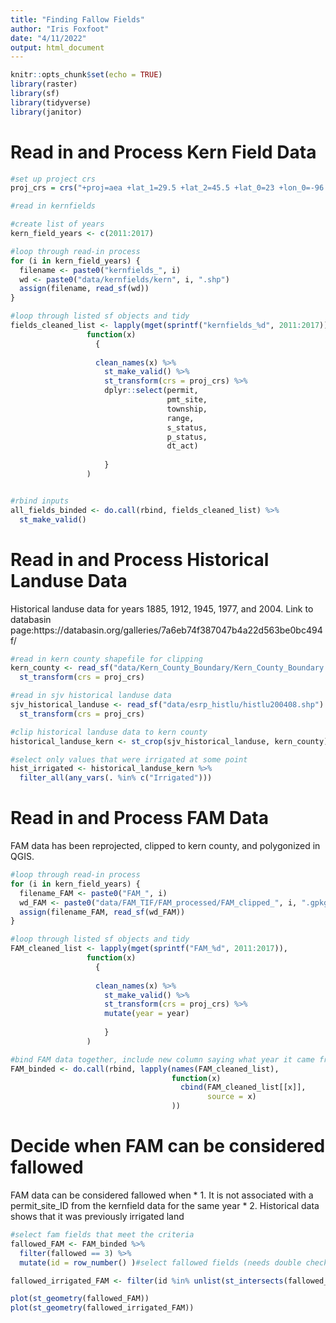 ```yaml
---
title: "Finding Fallow Fields"
author: "Iris Foxfoot"
date: "4/11/2022"
output: html_document
---
```


```r
knitr::opts_chunk$set(echo = TRUE)
library(raster)
library(sf)
library(tidyverse)
library(janitor)
```

# Read in and Process Kern Field Data

```r
#set up project crs
proj_crs = crs("+proj=aea +lat_1=29.5 +lat_2=45.5 +lat_0=23 +lon_0=-96 +x_0=0 +y_0=0 +ellps=GRS80 +towgs84=0,0,0,0,0,0,0 +units=m +no_defs")
```

```r
#read in kernfields

#create list of years
kern_field_years <- c(2011:2017)

#loop through read-in process
for (i in kern_field_years) {
  filename <- paste0("kernfields_", i)
  wd <- paste0("data/kernfields/kern", i, ".shp")
  assign(filename, read_sf(wd))
}

#loop through listed sf objects and tidy
fields_cleaned_list <- lapply(mget(sprintf("kernfields_%d", 2011:2017)), 
                 function(x) 
                   {
                   
                   clean_names(x) %>%
                     st_make_valid() %>% 
                     st_transform(crs = proj_crs) %>%
                     dplyr::select(permit,
                                   pmt_site,
                                   township,
                                   range,
                                   s_status,
                                   p_status,
                                   dt_act)
                   
                     }
                 )


#rbind inputs
all_fields_binded <- do.call(rbind, fields_cleaned_list) %>% 
  st_make_valid()
```

# Read in and Process Historical Landuse Data

Historical landuse data for years 1885, 1912, 1945, 1977, and 2004. Link to databasin page:https://databasin.org/galleries/7a6eb74f387047b4a22d563be0bc494f/   

```r
#read in kern county shapefile for clipping
kern_county <- read_sf("data/Kern_County_Boundary/Kern_County_Boundary.shp") %>% 
  st_transform(crs = proj_crs)

#read in sjv historical landuse data
sjv_historical_landuse <- read_sf("data/esrp_histlu/histlu200408.shp") %>% 
  st_transform(crs = proj_crs)

#clip historical landuse data to kern county
historical_landuse_kern <- st_crop(sjv_historical_landuse, kern_county)

#select only values that were irrigated at some point
hist_irrigated <- historical_landuse_kern %>% 
  filter_all(any_vars(. %in% c("Irrigated")))
```

# Read in and Process FAM Data

FAM data has been reprojected, clipped to kern county, and polygonized in QGIS.

```r
#loop through read-in process
for (i in kern_field_years) {
  filename_FAM <- paste0("FAM_", i)
  wd_FAM <- paste0("data/FAM_TIF/FAM_processed/FAM_clipped_", i, ".gpkg")
  assign(filename_FAM, read_sf(wd_FAM))
}

#loop through listed sf objects and tidy
FAM_cleaned_list <- lapply(mget(sprintf("FAM_%d", 2011:2017)), 
                 function(x) 
                   {
                   
                   clean_names(x) %>%
                     st_make_valid() %>% 
                     st_transform(crs = proj_crs) %>% 
                     mutate(year = year)
                   
                     }
                 )

#bind FAM data together, include new column saying what year it came from
FAM_binded <- do.call(rbind, lapply(names(FAM_cleaned_list), 
                                    function(x) 
                                      cbind(FAM_cleaned_list[[x]], 
                                            source = x)
                                    ))

```

# Decide when FAM can be considered fallowed

FAM data can be considered fallowed when 
* 1. It is not associated with a permit_site_ID from the kernfield data for the same year
* 2. Historical data shows that it was previously irrigated land

```r
#select fam fields that meet the criteria
fallowed_FAM <- FAM_binded %>% 
  filter(fallowed == 3) %>% 
  mutate(id = row_number() )#select fallowed fields (needs double checking!!)

fallowed_irrigated_FAM <- filter(id %in% unlist(st_intersects(fallowed_FAM, hist_irrigated)))

plot(st_geometry(fallowed_FAM))
plot(st_geometry(fallowed_irrigated_FAM))
```

